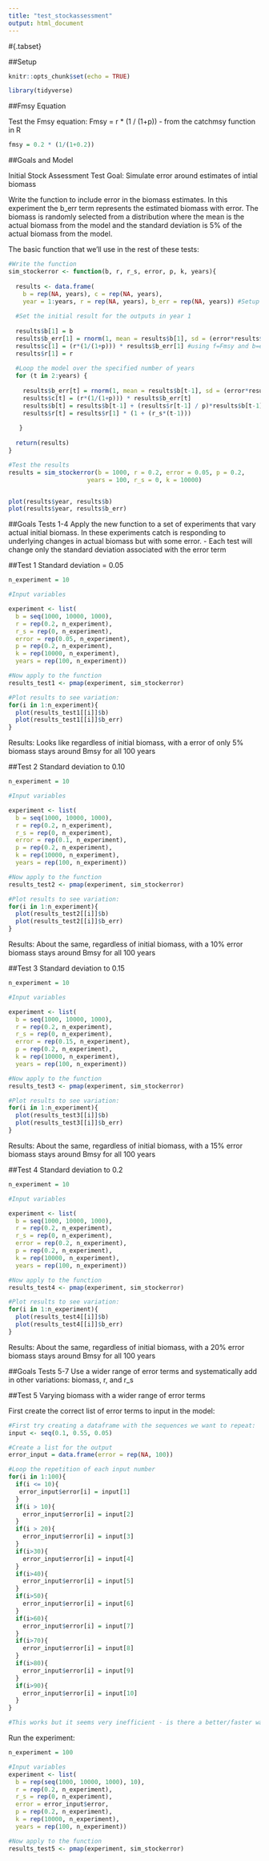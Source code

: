 ```yaml
---
title: "test_stockassessment"
output: html_document
---
```


#{.tabset}

##Setup
```r
knitr::opts_chunk$set(echo = TRUE)
```


```r
library(tidyverse)
```

##Fmsy Equation

Test the Fmsy equation:
Fmsy = r * (1 / (1+p)) - from the catchmsy function in R
```r

fmsy = 0.2 * (1/(1+0.2))

```


##Goals and Model

Initial Stock Assessment Test
Goal: Simulate error around estimates of intial biomass 

Write the function to include error in the biomass estimates. In this experiment the b_err term represents the estimated biomass with error. The biomass is randomly selected from a distribution where the mean is the actual biomass from the model and the standard deviation is 5% of the actual biomass from the model. 

The basic function that we'll use in the rest of these tests:
```r
#Write the function
sim_stockerror <- function(b, r, r_s, error, p, k, years){
  
  results <- data.frame(
    b = rep(NA, years), c = rep(NA, years), 
    year = 1:years, r = rep(NA, years), b_err = rep(NA, years)) #Setup the results dataframe 
  
  #Set the initial result for the outputs in year 1
   
  results$b[1] = b
  results$b_err[1] = rnorm(1, mean = results$b[1], sd = (error*results$b[1])) #simulate error in assessment
  results$c[1] = (r*(1/(1+p))) * results$b_err[1] #using f=Fmsy and b=estimate from initial stock assessment
  results$r[1] = r
  
  #Loop the model over the specified number of years
  for (t in 2:years) {
    
    results$b_err[t] = rnorm(1, mean = results$b[t-1], sd = (error*results$b[t-1]))
    results$c[t] = (r*(1/(1+p))) * results$b_err[t]
    results$b[t] = results$b[t-1] + (results$r[t-1] / p)*results$b[t-1]*(1 - ((results$b[t-1]/k) ^ p))-results$c[t]
    results$r[t] = results$r[1] * (1 + (r_s*(t-1))) 
    
   } 
  
  return(results)
}

#Test the results
results = sim_stockerror(b = 1000, r = 0.2, error = 0.05, p = 0.2,
                      years = 100, r_s = 0, k = 10000) 


plot(results$year, results$b)
plot(results$year, results$b_err)
```

##Goals Tests 1-4
Apply the new function to a set of experiments that vary actual initial biomass. In these experiments catch is responding to underlying changes in actual biomass but with some error.
 - Each test will change only the standard deviation associated with the error term

##Test 1
Standard deviation = 0.05
```r

n_experiment = 10 

#Input variables

experiment <- list(
  b = seq(1000, 10000, 1000),
  r = rep(0.2, n_experiment),
  r_s = rep(0, n_experiment),
  error = rep(0.05, n_experiment),
  p = rep(0.2, n_experiment),
  k = rep(10000, n_experiment),
  years = rep(100, n_experiment))

#Now apply to the function
results_test1 <- pmap(experiment, sim_stockerror)

#Plot results to see variation:
for(i in 1:n_experiment){
  plot(results_test1[[i]]$b)
  plot(results_test1[[i]]$b_err)
}

```
Results: Looks like regardless of initial biomass, with a error of only 5% biomass stays around Bmsy for all 100 years 

##Test 2
Standard deviation to 0.10
```r

n_experiment = 10 

#Input variables

experiment <- list(
  b = seq(1000, 10000, 1000),
  r = rep(0.2, n_experiment),
  r_s = rep(0, n_experiment),
  error = rep(0.1, n_experiment),
  p = rep(0.2, n_experiment),
  k = rep(10000, n_experiment),
  years = rep(100, n_experiment))

#Now apply to the function
results_test2 <- pmap(experiment, sim_stockerror)

#Plot results to see variation:
for(i in 1:n_experiment){
  plot(results_test2[[i]]$b)
  plot(results_test2[[i]]$b_err)
}

```
Results: About the same, regardless of initial biomass, with a 10% error biomass stays around Bmsy for all 100 years

##Test 3
Standard deviation to 0.15
```r

n_experiment = 10 

#Input variables

experiment <- list(
  b = seq(1000, 10000, 1000),
  r = rep(0.2, n_experiment),
  r_s = rep(0, n_experiment),
  error = rep(0.15, n_experiment),
  p = rep(0.2, n_experiment),
  k = rep(10000, n_experiment),
  years = rep(100, n_experiment))

#Now apply to the function
results_test3 <- pmap(experiment, sim_stockerror)

#Plot results to see variation:
for(i in 1:n_experiment){
  plot(results_test3[[i]]$b)
  plot(results_test3[[i]]$b_err)
}

```
Results: About the same, regardless of initial biomass, with a 15% error biomass stays around Bmsy for all 100 years

##Test 4
Standard deviation to 0.2
```r

n_experiment = 10 

#Input variables

experiment <- list(
  b = seq(1000, 10000, 1000),
  r = rep(0.2, n_experiment),
  r_s = rep(0, n_experiment),
  error = rep(0.2, n_experiment),
  p = rep(0.2, n_experiment),
  k = rep(10000, n_experiment),
  years = rep(100, n_experiment))

#Now apply to the function
results_test4 <- pmap(experiment, sim_stockerror)

#Plot results to see variation:
for(i in 1:n_experiment){
  plot(results_test4[[i]]$b)
  plot(results_test4[[i]]$b_err)
}

```
Results: About the same, regardless of initial biomass, with a 20% error biomass stays around Bmsy for all 100 years


##Goals Tests 5-7 
Use a wider range of error terms and systematically add in other variations: biomass, r, and r_s

##Test 5
Varying biomass with a wider range of error terms

First create the correct list of error terms to input in the model:
```r
#First try creating a dataframe with the sequences we want to repeat:
input <- seq(0.1, 0.55, 0.05)

#Create a list for the output
error_input = data.frame(error = rep(NA, 100))

#Loop the repetition of each input number
for(i in 1:100){
  if(i <= 10){
   error_input$error[i] = input[1] 
  } 
  if(i > 10){
    error_input$error[i] = input[2]
  }
  if(i > 20){
    error_input$error[i] = input[3]
  }
  if(i>30){
    error_input$error[i] = input[4]
  }
  if(i>40){
    error_input$error[i] = input[5]
  }
  if(i>50){
    error_input$error[i] = input[6]
  }
  if(i>60){
    error_input$error[i] = input[7]
  }
  if(i>70){
    error_input$error[i] = input[8]
  }
  if(i>80){
    error_input$error[i] = input[9]
  }
  if(i>90){
    error_input$error[i] = input[10]
  }
}

#This works but it seems very inefficient - is there a better/faster way to get this result?
```


Run the experiment:
```r

n_experiment = 100 

#Input variables
experiment <- list(
  b = rep(seq(1000, 10000, 1000), 10),
  r = rep(0.2, n_experiment),
  r_s = rep(0, n_experiment),
  error = error_input$error,
  p = rep(0.2, n_experiment),
  k = rep(10000, n_experiment),
  years = rep(100, n_experiment))

#Now apply to the function
results_test5 <- pmap(experiment, sim_stockerror)

```









































